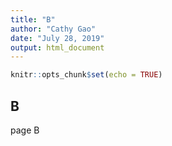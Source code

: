 ```yaml
---
title: "B"
author: "Cathy Gao"
date: "July 28, 2019"
output: html_document
---
```


```r
knitr::opts_chunk$set(echo = TRUE)
```

## B

page B